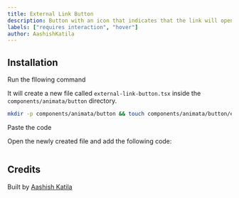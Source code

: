 ```yaml
---
title: External Link Button
description: Button with an icon that indicates that the link will open in a new tab.
labels: ["requires interaction", "hover"]
author: AashishKatila
---
```


<ComponentPreview name="button-external-link--docs" />

## Installation

<Steps>
<Step>Run the fllowing command</Step>

It will create a new file called `external-link-button.tsx` inside the `components/animata/button` directory.

```bash
mkdir -p components/animata/button && touch components/animata/button/external-link-button.tsx
```

<Step>Paste the code</Step>

Open the newly created file and add the following code:

```jsx file=<rootDir>/animata/button/external-link-button.tsx

```

</Steps>

## Credits

Built by [Aashish Katila](https://github.com/AashishKatila)
